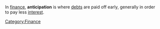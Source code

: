 In [[finance]], '''anticipation''' is where [[debt]]s are paid off early, generally in order to pay less [[interest]].
{{stub}}
[[Category:Finance]]